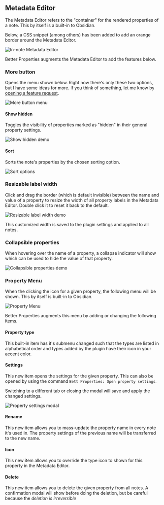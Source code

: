 ## Metadata Editor

The Metadata Editor refers to the "container" for the rendered properties of a note. This by itself is a built-in to Obsidian.

Below, a CSS snippet (among others) has been added to add an orange border around the Metadata Editor.

![In-note Metadata Editor](/metadata-editor.png)

Better Properties augments the Metadata Editor to add the features below.

### More button

Opens the menu shown below. Right now there's only these two options, but I have some ideas for more. If you think of something, let me know by [opening a feature request](https://github.com/unxok/obsidian-better-properties/issues/new?template=feature_request.md).

![More button menu](/public/metadata-editor-more-button.png)

#### Show hidden

Toggles the visibility of properties marked as "hidden" in their general property settings.

![Show hidden demo](/metadata-editor-more-button-show-hidden.gif)

#### Sort

Sorts the note's properties by the chosen sorting option.

![Sort options](/metadata-editor-more-button-sort-options.png)

### Resizable label width

Click and drag the border (which is default invisible) between the name and value of a property to resize the width of all property labels in the Metadata Editor. Double click it to reset it back to the default.

![Resizable label width demo](/metadata-editor-resizable-label.gif)

This customized width is saved to the plugin settings and applied to all notes.

### Collapsible properties

When hovering over the name of a property, a collapse indicator will show which can be used to hide the value of that property.

![Collapsible properties demo](/metadata-editor-collapsible-properties.gif)

### Property Menu

When the clicking the icon for a given property, the following menu will be shown. This by itself is built-in to Obsidian.

![Property Menu](/metadata-editor-property-menu.png)

Better Properties augments this menu by adding or changing the following items.

#### Property type

This built-in item has it's submenu changed such that the types are listed in alphabetical order and types added by the plugin have their icon in your accent color.

#### Settings

This new item opens the settings for the given property. This can also be opened by using the command `Bett Properties: Open property settings`.

Switching to a different tab or closing the modal will save and apply the changed settings.

![Property settings modal](/property-settings-modal.png)

#### Rename

This new item allows you to mass-update the property name in every note it's used in. The property settings of the previous name will be transferred to the new name.

#### Icon

This new item allows you to override the type icon to shown for this property in the Metadata Editor.

#### Delete

This new item allows you to delete the given property from all notes. A confirmation modal will show before doing the deletion, but be careful because the _deletion is irreversible_
